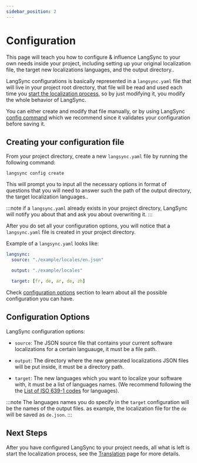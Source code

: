 ```yaml
---
sidebar_position: 2
---
```


# Configuration

This page will teach you how to configure & influence LangSync to your own needs inside your project, including setting up your original localization file, the target new localizations languages, and the output directory..

LangSync configurations is basically represented in a `langsync.yaml` file that will live in your project root directory, that file will be read and used each time you [start the localization process](./start-tranlations), so by just modifying it, you modify the whole behavior of LangSync.

You can either create and modify that file manually, or by using LangSync [config command](#creating-your-configuration-file) which we recommend since it validates your configuration before saving it.

## Creating your configuration file

From your project directory, create a new `langsync.yaml` file by running the following command:

```langsync
langsync config create
```

This will prompt you to input all the necessary options in format of questions that you will need to answer such the path of the output directory, the target localization languages..

:::note
if a `langsync.yaml` already exists in your project directory, LangSync will notify you about that and ask you about overwriting it.
:::

After you do set all your configuration options, you will notice that a `langsync.yaml` file is created in your project directory.

Example of a `langsync.yaml` looks like:

```yaml
langsync:
  source: "./example/locales/en.json"

  output: "./example/locales"

  target: [fr, de, ar, de, zh]
```

Check [configuration options](#configuration-options) section to learn about all the possible configuration you can have.

## Configuration Options

LangSync configuration options:

- `source`: The JSON source file that contains your current software localizations for a certain languauge, it must be a file path.

- `output`: The directory where the new generated localizations JSON files will be put inside, it must be a directory path.

- `target`: The new languages which you want to localize your software with, it must be a list of languages names. (We recommend following the the [List of ISO 639-1 codes](https://en.wikipedia.org/wiki/List_of_ISO_639-1_codes) for languages).

:::note
The languages names you do specify in the `target` configuration will be the names of the output files. as example, the localization file for the `de` will be saved as `de.json`.
:::

## Next Steps

After you have configured LangSync to your project needs, all what is left is start the localization process, see the [Translation](./start-tranlations) page for more details.
